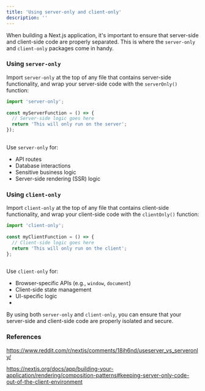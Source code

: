```yaml
---
title: 'Using server-only and client-only'
description: ''
---
```

When building a Next.js application, it's important to ensure that server-side and client-side code are properly separated. This is where the `server-only` and `client-only` packages come in handy.
    
### Using `server-only`
    
Import `server-only` at the top of any file that contains server-side functionality, and wrap your server-side code with the `serverOnly()` function:
    
```jsx
import 'server-only';
    
const myServerFunction = () => {
  // Server-side logic goes here
  return 'This will only run on the server';
});
    
```
    
Use `server-only` for:
    
- API routes
- Database interactions
- Sensitive business logic
- Server-side rendering (SSR) logic
    
### Using `client-only`
    
Import `client-only` at the top of any file that contains client-side functionality, and wrap your client-side code with the `clientOnly()` function:
    
```jsx
import 'client-only';
    
const myClientFunction = () => {
  // Client-side logic goes here
  return 'This will only run on the client';
};
    
```
    
Use `client-only` for:
    
- Browser-specific APIs (e.g., `window`, `document`)
- Client-side state management
- UI-specific logic
- 
    
By using both `server-only` and `client-only`, you can ensure that your server-side and client-side code are properly isolated and secure.
    
### References
    
https://www.reddit.com/r/nextjs/comments/18ih6nd/useserver_vs_serveronly/
    
https://nextjs.org/docs/app/building-your-application/rendering/composition-patterns#keeping-server-only-code-out-of-the-client-environment
